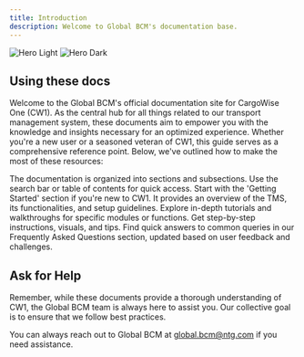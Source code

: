 ---
title: Introduction
description: Welcome to Global BCM's documentation base. 
---

<img
  className="block dark:hidden"
  src="/images/hero-light.svg"
  alt="Hero Light"
/>
<img
  className="hidden dark:block"
  src="/images/hero-dark.svg"
  alt="Hero Dark"
/>


## Using these docs

Welcome to the Global BCM's official documentation site for CargoWise One (CW1). As the central hub for all things related to our transport management system, these documents aim to empower you with the knowledge and insights necessary for an optimized experience. Whether you're a new user or a seasoned veteran of CW1, this guide serves as a comprehensive reference point. Below, we've outlined how to make the most of these resources:

<CardGroup cols={2}>
  <Card
    title="Navigation"
    icon="map"
    href="#navigation"
  >
    The documentation is organized into sections and subsections. Use the search bar or table of contents for quick access.
  </Card>
  <Card
    title="Getting Started"
    icon="rocket"
    href="#getting-started"
  >
    Start with the 'Getting Started' section if you're new to CW1. It provides an overview of the TMS, its functionalities, and setup guidelines.
  </Card>
  <Card
    title="Detailed Guides"
    icon="book"
    href="#detailed-guides"
  >
    Explore in-depth tutorials and walkthroughs for specific modules or functions. Get step-by-step instructions, visuals, and tips.
  </Card>
  <Card
    title="FAQs"
    icon="question"
    href="#faqs"
  >
    Find quick answers to common queries in our Frequently Asked Questions section, updated based on user feedback and challenges.
  </Card>
</CardGroup>



## Ask for Help

Remember, while these documents provide a thorough understanding of CW1, the Global BCM team is always here to assist you. Our collective goal is to ensure that we follow best practices. 

You can always reach out to Global BCM at global.bcm@ntg.com if you need assistance.


